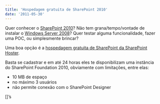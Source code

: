 ```yaml
---
title: 'Hospedagem gratuita de SharePoint 2010'
date: '2011-05-30'
---
```


<PostImage
  src="/hospedagem-gratuita-de-sharepoint-2010-526929fc417d/images/sharepoint2010.png"
  width="432"
  height="252"
  alt=""
/>

Quer conhecer o [SharePoint 2010](http://sharepoint.microsoft.com/pt-br/Pages/default.aspx)? Não tem grana/tempo/vontade de instalar o [Windows Server 2008](http://www.microsoft.com/brasil/windowsserver/)? Quer testar alguma funcionalidade, fazer uma POC, ou simplesmente brincar?

Uma boa opção é a [hospedagem gratuita de SharePoint da SharePoint Hoster](http://www.sharepointhoster.com/free-sharepoint).

Basta se cadastrar e em até 24 horas eles te disponibilizam uma instância do SharePoint Foundation 2010, obviamente com limitações, entre elas:

- 10 MB de espaço
- no máximo 3 usuários
- não permite conexão com o SharePoint Designer

\[\]’s
